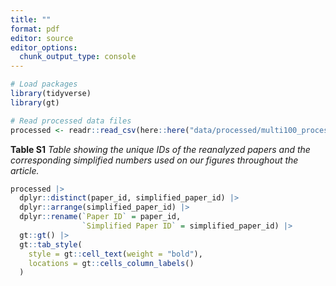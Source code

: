 ```yaml
---
title: ""
format: pdf
editor: source
editor_options: 
  chunk_output_type: console
---
```



```r
# Load packages
library(tidyverse)
library(gt)

# Read processed data files
processed <- readr::read_csv(here::here("data/processed/multi100_processed_data.csv"))
```

<div align="center">
__Table S1__
_Table showing the unique IDs of the reanalyzed papers and the corresponding simplified numbers used on our figures throughout the article._
</div>

```r
processed |>
  dplyr::distinct(paper_id, simplified_paper_id) |> 
  dplyr::arrange(simplified_paper_id) |> 
  dplyr::rename(`Paper ID` = paper_id,
                `Simplified Paper ID` = simplified_paper_id) |>
  gt::gt() |>
  gt::tab_style(
    style = gt::cell_text(weight = "bold"),
    locations = gt::cells_column_labels()
  )
```
